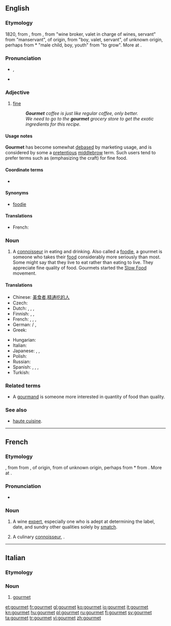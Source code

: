{{also|Gourmet}}
==English==
{{wikipedia}}

===Etymology===
1820, from {{etyl|fr}} {{term|gourmet|lang=fr}}, from {{etyl|frm}} {{term|gourmet|lang=frm}}, from {{etyl|fro}} {{term|groumet|lang=fro}} "wine broker, valet in charge of wines, servant" from {{fro}} {{term|grommes|lang=fro}} "manservant", of {{etyl|gem}} origin, from {{etyl|enm}} {{term|grom|grom, grome|lang=enm}} "boy, valet, servant", of unknown origin, perhaps from {{etyl|ang}} *{{term||grōma|lang=ang}} "male child, boy, youth" from {{ang}} {{term|growan|grōwan|lang=ang}} "to grow". More at {{l|en|groom}}.

===Pronunciation===
* {{a|US}} {{IPA|/ɡoʊɹˈmeɪ/}}, {{X-SAMPA|/goUr\"meI/}}
* {{rhymes|eɪ}}

===Adjective===
{{en-adj|-}}

# {{context|of food}} [[fine]]
#: '''''Gourmet''' coffee is just like regular coffee, only better.''
#: ''We need to go to the '''gourmet''' grocery store to get the exotic ingredients for this recipe.''

====Usage notes====
'''Gourmet''' has become somewhat [[debased]] by marketing usage, and is considered by some a [[pretentious]] [[middlebrow]] term. Such users tend to prefer terms such as {{term|artisanal}} (emphasizing the craft) for fine food.

====Coordinate terms====
* {{l|en|artisanal}}

====Synonyms====
* {{sense|person with a special interest or knowledge of food}} [[foodie]]

====Translations====
* French: {{t+|fr|gastronomique}}

===Noun===
{{en-noun}}

# A [[connoisseur]] in eating and drinking. Also called a [[foodie]], a gourmet is someone who takes their [[food]] considerably more seriously than most. Some might say that they live to eat rather than eating to live. They appreciate fine quality of food. Gourmets started the [http://en.wikipedia.org/wiki/Slow_Food Slow Food] movement.

====Translations====
{{trans-top| gourmet; a person who appreciates good food}}
* Chinese: [[美食者]],[[精通吃的人]]
* Czech: {{t-|cs|labužník|m}}
* Dutch: {{t|nl|gastronoom|m}},  {{t-|nl|gastronome|f}},  {{t|nl|fijnproever|m}},  {{t|nl|fijnproefster|f}}
* Finnish: {{t-|fi|herkuttelija}}, {{t+|fi|herkkusuu}},  {{t+|fi|gourmet}}
* French: {{t+|fr|gourmet|m}},  {{t+|fr|gastronome}},  {{t|fr|fine gueule}}, {{t|fr|dégustateur|m}}
* German: {{t|de|Feinschmecker|m}} / {{t|de|Feinschmeckerin|f}}, {{t|de|Gourmet|m}}
* Greek: {{t|el|καλοφαγάς|m|tr=kalofagás|sc=Grek}}
{{trans-mid}}
* Hungarian: {{t|hu|ínyenc}}
* Italian: {{t-|it|buongustaio}}
* Japanese: {{t|ja|食通|tr=shokutsū}}, {{t|ja|美食家|tr=bishoku-ka}}, {{t|ja|グルメ|tr=gurume}}
* Polish: {{t|pl|smakosz|m}}
* Russian: {{t+|ru|гурман|m}}
* Spanish: {{t|es|gastrónomo}},  {{t|es|sibarita}}, {{t|es|gourmet}}, {{t|es|goloso|m}}
* Turkish: {{t|tr|gurme}}
{{trans-bottom}}

===Related terms===
* A [[gourmand]] is someone more interested in quantity of food than quality.

===See also===
* [[haute cuisine]].

----

==French==

===Etymology===
{{etyl|frm|fr}} {{term|gourmet|lang=frm}}, from {{etyl|fro|fr}} {{term|groumet||wine broker, valet in charge of wines, servant|lang=fro}} from {{fro|fr}} {{term|grommes||manservant|lang=fro}}, of {{etyl|gem|fr}} origin, from {{etyl|enm|fr}} {{term|grom|grom, grome|boy, valet, servant|lang=enm}} of unknown origin, perhaps from {{etyl|ang|fr}} *{{term||grōma|male child, boy, youth|lang=ang}} from {{ang|fr}} {{term|growan|grōwan|to grow|lang=ang}}. More at {{l|en|groom}}.

===Pronunciation===
* {{IPA|/ɡuʁ.mɛ/|lang=fr}}

===Noun===
{{fr-noun|m}}

# {{context|of wines}} A wine [[expert]], especially one who is adept at determining the label, date, and sundry other qualities solely by [[smatch]].
# {{qualifier|more commonly}} A culinary [[connoisseur]], {{l|en|gourmet}}.

----

==Italian==

===Etymology===
{{etyl|fr|it}}

===Noun===
{{head|it|noun|g=m|g2=f}} {{inv}}

# [[#English|gourmet]]

[[et:gourmet]]
[[fr:gourmet]]
[[gl:gourmet]]
[[ko:gourmet]]
[[io:gourmet]]
[[it:gourmet]]
[[kn:gourmet]]
[[hu:gourmet]]
[[pl:gourmet]]
[[ru:gourmet]]
[[fi:gourmet]]
[[sv:gourmet]]
[[ta:gourmet]]
[[tr:gourmet]]
[[vi:gourmet]]
[[zh:gourmet]]